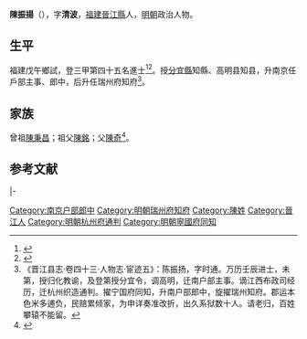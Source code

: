 {{Otheruses|other=名为陈清波的其他人物|陈清波}}
{{明清人物信息框
| 姓名 = 陳振揚
| 原名 =
| 圖片名稱= 
| 圖片大小 =
| 圖片說明 = 
| 最高職務 =
| 國家 = 大明 
| 爵位 =
| 籍貫 = 福建晉江縣
| 族裔 = 
| 字號 = 
| 諡號 =
| 出生日期 = 生年不詳
| 出生地點 =
| 逝世日期 = 卒年不詳
| 逝世地點 =
| 墓葬 =
| 配偶 = 
| 親屬 = 
| 出身 =
* 萬曆二十年壬辰科進士
| 經歷 =
| 著作 =  
}}
'''陳振揚'''（{{bd|？||？|catIdx=}}），字'''清波'''，[[福建|福建]][[晉江縣|晉江縣]]人，[[明朝|明朝]]政治人物。

== 生平 ==
福建戊午鄉試，登三甲第四十五名進士<ref>{{Cite book|title=《皇明贡举考》卷五|last=（明）[[张朝瑞|张朝瑞]]|first=|publisher=《续修四库全书》史部第828册|year=|isbn=|location=|pages=}}</ref><ref>{{Cite book|title=贡举志五种 上|last=鲁小俊，江俊伟著|first=|publisher=武汉：武汉大学出版社|year=2009|isbn=978-7-307-07043-1|location=|pages=}}</ref>。授[[分宜縣|分宜縣]]知縣、高明县知县，升南京任戶部主事、郎中，后升任瑞州府知府<ref>《晋江县志·卷四十三·人物志·宦迹五》：陈振扬，字时通。万历壬辰进士，未第，授归化教谕，及登第授分宜令，调高明，迁南户部主事。谪江西布政司经历，迁杭州织造通判。擢宁国府同知，升南户部郎中，旋擢瑞州知府。郡运本色米多逋负，民赔累倾家，为申详奏准改折，出久系狱数十人。请老归，百姓攀辕不能留。</ref>。

== 家族 ==
曾祖[[陳秉昌|陳秉昌]]；祖父[[陳銘|陳銘]]；父[[陳奇|陳奇]]<ref>{{Cite book|title=天一阁藏明代科举录选刊 登科录 点校本|last=龚延明主编|first=|publisher=宁波出版社|year=2016|isbn=978-7-5526-2320-8|location=宁波|pages=|quote=《天一閣藏明代科舉錄選刊.登科錄》之《萬曆二十年壬辰科殿試金榜》}}</ref>。

==参考文献==
{{reflist}}

{{start box}}
{{s-off}}
{{s-before|[[張汝賢|張汝賢]]}}
{{s-title|明朝杭州府通判|1604年－1608年}}
{{s-after|[[黃從律|黃從律]]}}
|-
{{s-before|[[潘元和|潘元和]]}}
{{s-title|明朝瑞州府知府|1613年－1617年}}
{{s-after|[[李賦秀|李賦秀]]}}
{{end box}}

{{明朝人物小作品}}
{{萬曆二十年壬辰科殿試金榜}}

{{DEFAULTSORT:Chen陈}}
[[Category:南京户部郎中|Category:南京户部郎中]]
[[Category:明朝瑞州府知府|Category:明朝瑞州府知府]]
[[Category:陳姓|Category:陳姓]]
[[Category:晉江人|Category:晉江人]]
[[Category:明朝杭州府通判|Category:明朝杭州府通判]]
[[Category:明朝寧國府同知|Category:明朝寧國府同知]]